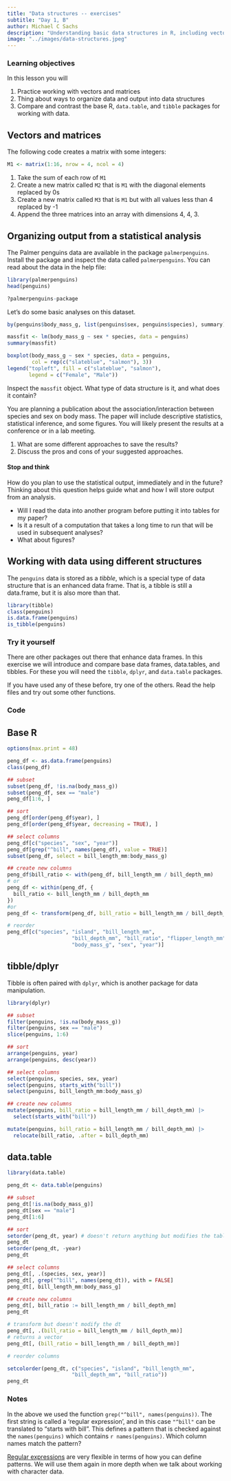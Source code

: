 ```yaml
---
title: "Data structures -- exercises"
subtitle: "Day 1, B"
author: Michael C Sachs
description: "Understanding basic data structures in R, including vectors, arrays, lists, and data frames"
image: "../images/data-structures.jpeg"
---
```



### Learning objectives {.alert .alert-success}

In this lesson you will 

1. Practice working with vectors and matrices
2. Thing about ways to organize data and output into data structures
3. Compare and contrast the base R, `data.table`, and `tibble` packages for working with data. 

## Vectors and matrices

The following code creates a matrix with some integers: 

```r
M1 <- matrix(1:16, nrow = 4, ncol = 4)
```

1. Take the sum of each row of `M1`
2. Create a new matrix called `M2` that is `M1` with the diagonal elements replaced by 0s
3. Create a new matrix called `M3` that is `M1` but with all values less than 4 replaced by -1
4. Append the three matrices into an array with dimensions 4, 4, 3. 


## Organizing output from a statistical analysis

The Palmer penguins data are available in the package `palmerpenguins`. Install the package and inspect the data called `palmerpenguins`. You can read about the data in the help file: 

```r
library(palmerpenguins)
head(penguins)

?palmerpenguins-package
```

Let's do some basic analyses on this dataset. 


```r
by(penguins$body_mass_g, list(penguins$sex, penguins$species), summary)

massfit <- lm(body_mass_g ~ sex * species, data = penguins)
summary(massfit)

boxplot(body_mass_g ~ sex * species, data = penguins, 
        col = rep(c("slateblue", "salmon"), 3))
legend("topleft", fill = c("slateblue", "salmon"), 
       legend = c("Female", "Male"))
```


Inspect the `massfit` object. What type of data structure is it, and what does it contain? 

You are planning a publication about the association/interaction between species and sex on body mass. The paper will include descriptive statistics, statistical inference, and some figures. You will likely present the results at a conference or in a lab meeting. 


1. What are some different approaches to save the results? 
2. Discuss the pros and cons of your suggested approaches. 


#### Stop and think {.alert .alert-info}

How do you plan to use the statistical output, immediately and in the future? Thinking about this question helps guide what and how I will store output from an analysis. 

- Will I read the data into another program before putting it into tables for my paper? 
- Is it a result of a computation that takes a long time to run that will be used in subsequent analyses? 
- What about figures? 


## Working with data using different structures

The `penguins` data is stored as a _tibble_, which is a special type of data structure that is an enhanced data frame. That is, a tibble is still a data.frame, but it is also more than that. 

```r
library(tibble)
class(penguins) 
is.data.frame(penguins)
is_tibble(penguins)
```


### Try it yourself {.alert .alert-warning}

There are other packages out there that enhance data frames. In this exercise we will introduce and compare base data frames, data.tables, and tibbles. For these you will need the `tibble`, `dplyr`, and `data.table` packages. 

If you have used any of these before, try one of the others. Read the help files and try out some other functions. 



### Code


::: {.panel-tabset}
## Base R
  
```r
options(max.print = 48)

peng_df <- as.data.frame(penguins)
class(peng_df)

## subset
subset(peng_df, !is.na(body_mass_g))
subset(peng_df, sex == "male")
peng_df[1:6, ]

## sort
peng_df[order(peng_df$year), ]
peng_df[order(peng_df$year, decreasing = TRUE), ]

## select columns
peng_df[c("species", "sex", "year")]
peng_df[grep("^bill", names(peng_df), value = TRUE)]
subset(peng_df, select = bill_length_mm:body_mass_g)

## create new columns
peng_df$bill_ratio <- with(peng_df, bill_length_mm / bill_depth_mm)
# or
peng_df <- within(peng_df, {
  bill_ratio <- bill_length_mm / bill_depth_mm
})
#or
peng_df <- transform(peng_df, bill_ratio = bill_length_mm / bill_depth_mm)

# reorder
peng_df[c("species", "island", "bill_length_mm", 
                     "bill_depth_mm", "bill_ratio", "flipper_length_mm", 
                     "body_mass_g", "sex", "year")]

```
  
  
## tibble/dplyr
  
Tibble is often paired with `dplyr`, which is another package for data manipulation. 
  
```r
library(dplyr)

## subset
filter(penguins, !is.na(body_mass_g))
filter(penguins, sex == "male")
slice(penguins, 1:6)

## sort
arrange(penguins, year)
arrange(penguins, desc(year))

## select columns
select(penguins, species, sex, year)
select(penguins, starts_with("bill"))
select(penguins, bill_length_mm:body_mass_g)

## create new columns
mutate(penguins, bill_ratio = bill_length_mm / bill_depth_mm) |>
  select(starts_with("bill"))

mutate(penguins, bill_ratio = bill_length_mm / bill_depth_mm) |>
  relocate(bill_ratio, .after = bill_depth_mm)
```
  
  
## data.table


```r
library(data.table)

peng_dt <- data.table(penguins)

## subset
peng_dt[!is.na(body_mass_g)]
peng_dt[sex == "male"]
peng_dt[1:6]

## sort
setorder(peng_dt, year) # doesn't return anything but modifies the table
peng_dt
setorder(peng_dt, -year)
peng_dt

## select columns
peng_dt[, .(species, sex, year)]
peng_dt[, grep("^bill", names(peng_dt)), with = FALSE]
peng_dt[, bill_length_mm:body_mass_g]

## create new columns
peng_dt[, bill_ratio := bill_length_mm / bill_depth_mm]
peng_dt

# transform but doesn't modify the dt
peng_dt[, .(bill_ratio = bill_length_mm / bill_depth_mm)]
# returns a vector
peng_dt[, (bill_ratio = bill_length_mm / bill_depth_mm)]

# reorder columns

setcolorder(peng_dt, c("species", "island", "bill_length_mm", 
                     "bill_depth_mm", "bill_ratio"))
peng_dt
```

:::


### Notes

In the above we used the function `grep("^bill", names(penguins))`. The first string is called a 'regular expression', and in this case `"^bill"` can be translated to "starts with bill". This defines a pattern that is checked against the `names(penguins)` which contains `r names(penguins)`. Which column names match the pattern? 

[Regular expressions](https://stat.ethz.ch/R-manual/R-patched/library/base/html/regex.html) are very flexible in terms of how you can define patterns. We will use them again in more depth when we talk about working with character data. 